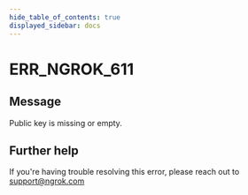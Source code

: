 ```yaml
---
hide_table_of_contents: true
displayed_sidebar: docs
---
```



# ERR_NGROK_611

## Message

Public key is missing or empty.

<ErrorDetails error="err_ngrok_611" />

## Further help

If you're having trouble resolving this error, please reach out to [support@ngrok.com](mailto:support@ngrok.com?subject=Help%20with%20ERR_NGROK_611)
